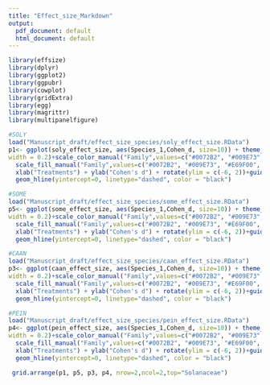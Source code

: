 ```yaml
---
title: "Effect_size_Markdown"
output:
  pdf_document: default
  html_document: default
---
```


```r

library(effsize)
library(dplyr)
library(ggplot2)
library(ggpubr)
library(cowplot)
library(gridExtra)
library(egg)
library(magrittr)
library(multipanelfigure)

#SOLY
load("Manuscript_draft/effect_size_species/soly_effect_size.RData")
p1<- ggplot(soly_effect_size, aes(Species_1,Cohen_d, size=10)) + theme_bw(base_size=10)+ geom_point(show.legend = FALSE,aes(color=factor(Family))) +geom_errorbar(show.legend=FALSE, aes(x = Species_1, ymin = Lower, ymax = Upper, size=2,color=factor(Family)),
width = 0.2)+scale_color_manual("Family",values=c("#0072B2", "#009E73", "#E69F00", "#D55E00"))+
  scale_fill_manual("Family",values=c("#0072B2", "#009E73", "#E69F00", "#D55E00"))+
  xlab("Treatments") + ylab("Cohen's d") + rotate(ylim = c(-6, 2))+guides(fill=FALSE)+
  geom_hline(yintercept=0, linetype="dashed", color = "black")

#SOME
load("Manuscript_draft/effect_size_species/some_effect_size.RData")
p5<- ggplot(some_effect_size, aes(Species_1,Cohen_d, size=10)) + theme_bw(base_size=10)+geom_point(show.legend = FALSE,aes(color=factor(Family))) +geom_errorbar(show.legend=FALSE, aes(x = Species_1, ymin = Lower, ymax = Upper, size=2,color=factor(Family)),
width = 0.2)+scale_color_manual("Family",values=c("#0072B2", "#009E73", "#E69F00", "#D55E00"))+
  scale_fill_manual("Family",values=c("#0072B2", "#009E73", "#E69F00", "#D55E00"))+
  xlab("Treatments") + ylab("Cohen's d") + rotate(ylim = c(-6, 2))+guides(fill=FALSE)+
  geom_hline(yintercept=0, linetype="dashed", color = "black")

#CAAN
load("Manuscript_draft/effect_size_species/caan_effect_size.RData")
p3<- ggplot(caan_effect_size, aes(Species_1,Cohen_d, size=10)) + theme_bw(base_size=10)+ geom_point(show.legend = FALSE,aes(color=factor(Family))) +geom_errorbar(show.legend=FALSE, aes(x = Species_1, ymin = Lower, ymax = Upper, size=2,color=factor(Family)),
width = 0.2)+scale_color_manual("Family",values=c("#0072B2", "#009E73", "#E69F00", "#D55E00"))+
  scale_fill_manual("Family",values=c("#0072B2", "#009E73", "#E69F00", "#D55E00"))+
  xlab("Treatments") + ylab("Cohen's d") + rotate(ylim = c(-6, 2))+guides(fill=FALSE)+
  geom_hline(yintercept=0, linetype="dashed", color = "black")

#PEIN
load("Manuscript_draft/effect_size_species/pein_effect_size.RData")
p4<- ggplot(pein_effect_size, aes(Species_1,Cohen_d, size=10)) + theme_bw(base_size=10)+ geom_point(show.legend = FALSE,aes(color=factor(Family))) +geom_errorbar(show.legend=FALSE, aes(x = Species_1, ymin = Lower, ymax = Upper, size=2,color=factor(Family)),
width = 0.2)+scale_color_manual("Family",values=c("#0072B2", "#009E73", "#E69F00", "#D55E00"))+
  scale_fill_manual("Family",values=c("#0072B2", "#009E73", "#E69F00", "#D55E00"))+
  xlab("Treatments") + ylab("Cohen's d") + rotate(ylim = c(-6, 2))+guides(fill=FALSE)+
  geom_hline(yintercept=0, linetype="dashed", color = "black")

 grid.arrange(p1, p5, p3, p4, nrow=2,ncol=2,top="Solanaceae")
 
```

